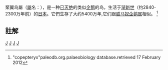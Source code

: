 {{expand|time=2013-06-03T09:47:16+00:00}}
{{Automatic Taxobox
| taxon = Copepteryx
| authority = Olson & Hasegawa, 1996
| image = Copepteryx hexeris.jpg
| fossil_range = [[漸新世|漸新世]]後期,{{fossilrange|28|23}}
| type_species = '''槳翼鳥<br />''Copepteryx hexeris'''''
| type_species_authority = Olson & Hasegawa, 1996
| subdivision_ranks = 其他[[物種|物種]]
| subdivision =
* '''大槳翼鳥 ''C. titan'''''<br /><small>Olson & Hasegawa, 1996</small>
}}

桨翼鸟屬（[[屬|屬]]名：{{lang|la|''Copepteryx''}}），是一种[[已灭绝|已灭绝]]的类似[[企鹅|企鹅]]的鸟，生活于[[渐新世|渐新世]]（约2840-2300万年前）的[[日本|日本]]。它們生存了大约5400万年,它们跟[[威马奴企鹅属|威马奴企鹅属]]相似。
<ref>"copepteryx"paleodb.org.palaeobiology 
database.retrieved 17 February 2012</ref>

==註解==
{{reflist}}
{{taxonbar}}
[[Category:_1996年描述的分类群|J]]
[[Category:渐新世鸟类|J]]
[[Category:鲣鸟目|J]]
[[Category:亞洲史前鳥類|J]]
{{Stub|鸟类}}